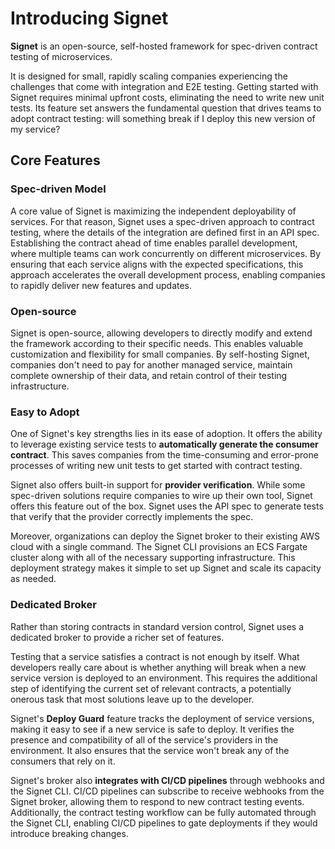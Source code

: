 # Introducing Signet

**Signet** is an open-source, self-hosted framework for spec-driven contract testing of microservices.

It is designed for small, rapidly scaling companies experiencing the challenges that come with integration and E2E testing.
Getting started with Signet requires minimal upfront costs, eliminating the need to write new unit tests.
Its feature set answers the fundamental question that drives teams to adopt contract testing: will something break if I deploy this new version of my service?


<SignetTable />

## Core Features

### Spec-driven Model

A core value of Signet is maximizing the independent deployability of services.
For that reason, Signet uses a spec-driven approach to contract testing, where the details of the integration are defined first in an API spec.
Establishing the contract ahead of time enables parallel development, where multiple teams can work concurrently on different microservices.
By ensuring that each service aligns with the expected specifications, this approach accelerates the overall development process, enabling companies to rapidly deliver new features and updates.

### Open-source

Signet is open-source, allowing developers to directly modify and extend the framework according to their specific needs.
This enables valuable customization and flexibility for small companies.
By self-hosting Signet, companies don't need to pay for another managed service, maintain complete ownership of their data, and retain control of their testing infrastructure.

### Easy to Adopt

One of Signet's key strengths lies in its ease of adoption.
It offers the ability to leverage existing service tests to **automatically generate the consumer contract**.
This saves companies from the time-consuming and error-prone processes of writing new unit tests to get started with contract testing.

Signet also offers built-in support for **provider verification**.
While some spec-driven solutions require companies to wire up their own tool, Signet offers this feature out of the box.
Signet uses the API spec to generate tests that verify that the provider correctly implements the spec.

Moreover, organizations can deploy the Signet broker to their existing AWS cloud with a single command.
The Signet CLI provisions an ECS Fargate cluster along with all of the necessary supporting infrastructure.
This deployment strategy makes it simple to set up Signet and scale its capacity as needed.

### Dedicated Broker

Rather than storing contracts in standard version control, Signet uses a dedicated broker to provide a richer set of features.

Testing that a service satisfies a contract is not enough by itself.
What developers really care about is whether anything will break when a new service version is deployed to an environment.
This requires the additional step of identifying the current set of relevant contracts, a potentially onerous task that most solutions leave up to the developer.

Signet's **Deploy Guard** feature tracks the deployment of service versions, making it easy to see if a new service is safe to deploy.
It verifies the presence and compatibility of all of the service's providers in the environment.
It also ensures that the service won't break any of the consumers that rely on it.

Signet's broker also **integrates with CI/CD pipelines** through webhooks and the Signet CLI.
CI/CD pipelines can subscribe to receive webhooks from the Signet broker, allowing them to respond to new contract testing events.
Additionally, the contract testing workflow can be fully automated through the Signet CLI, enabling CI/CD pipelines to gate deployments if they would introduce breaking changes.
